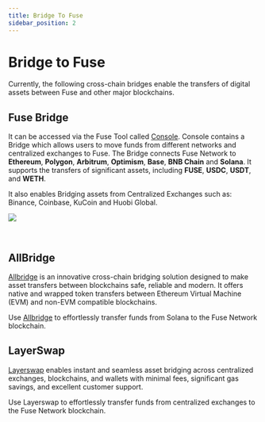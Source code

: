 ```yaml
---
title: Bridge To Fuse
sidebar_position: 2
---
```


# Bridge to Fuse

Currently, the following cross-chain bridges enable the transfers of digital assets between Fuse and other major blockchains.

## Fuse Bridge

It can be accessed via the Fuse Tool called [Console](https://console.fuse.io/bridge). Console contains a Bridge which allows users to move funds from different networks and centralized exchanges to Fuse. The Bridge connects Fuse Network to **Ethereum**, **Polygon**, **Arbitrum**, **Optimism**, **Base**, **BNB Chain** and **Solana**. It supports the transfers of significant assets, including **FUSE**, **USDC**, **USDT**, and **WETH**.

It also enables Bridging assets from Centralized Exchanges such as: Binance, Coinbase, KuCoin and Huobi Global.

![](/img/getting-started/bridge.png)

<p>&nbsp;</p>

## AllBridge

[Allbridge](https://app.allbridge.io/bridge?from=SOL&to=FUSE&asset=USDC) is an innovative cross-chain bridging solution designed to make asset transfers between blockchains safe, reliable and modern.
It offers native and wrapped token transfers between Ethereum Virtual Machine (EVM) and non-EVM compatible blockchains.

Use [Allbridge](https://app.allbridge.io/bridge?from=SOL&to=FUSE&asset=USDC) to effortlessly transfer funds from Solana to the Fuse Network blockchain.

## LayerSwap

[Layerswap](https://layerswap.io/app) enables instant and seamless asset bridging across centralized exchanges, blockchains, and wallets with minimal fees, significant gas savings, and excellent customer support.

Use Layerswap to effortlessly transfer funds from centralized exchanges to the Fuse Network blockchain.
